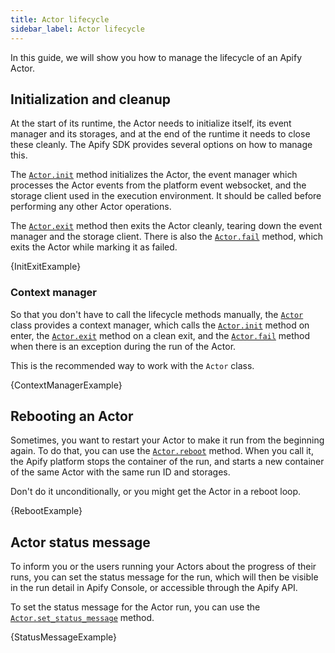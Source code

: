 ```yaml
---
title: Actor lifecycle
sidebar_label: Actor lifecycle
---
```




In this guide, we will show you how to manage the lifecycle of an Apify Actor.

## Initialization and cleanup

At the start of its runtime, the Actor needs to initialize itself, its event manager and its storages, and at the end of the runtime it needs to close these cleanly. The Apify SDK provides several options on how to manage this.

The [`Actor.init`](../../reference/class/Actor#init) method initializes the Actor, the event manager which processes the Actor events from the platform event websocket, and the storage client used in the execution environment. It should be called before performing any other Actor operations.

The [`Actor.exit`](../../reference/class/Actor#exit) method then exits the Actor cleanly, tearing down the event manager and the storage client. There is also the [`Actor.fail`](../../reference/class/Actor#fail) method, which exits the Actor while marking it as failed.

<CodeBlock className="language-python">
    {InitExitExample}
</CodeBlock>

### Context manager

So that you don't have to call the lifecycle methods manually, the [`Actor`](../../reference/class/Actor) class provides a context manager, which calls the [`Actor.init`](../../reference/class/Actor#init) method on enter, the [`Actor.exit`](../../reference/class/Actor#exit) method on a clean exit, and the [`Actor.fail`](../../reference/class/Actor#fail) method when there is an exception during the run of the Actor.

This is the recommended way to work with the `Actor` class.

<CodeBlock className="language-python">
    {ContextManagerExample}
</CodeBlock>

## Rebooting an Actor

Sometimes, you want to restart your Actor to make it run from the beginning again. To do that, you can use the [`Actor.reboot`](../../reference/class/Actor#reboot) method. When you call it, the Apify platform stops the container of the run, and starts a new container of the same Actor with the same run ID and storages.

Don't do it unconditionally, or you might get the Actor in a reboot loop.

<CodeBlock className="language-python">
    {RebootExample}
</CodeBlock>

## Actor status message

To inform you or the users running your Actors about the progress of their runs, you can set the status message for the run, which will then be visible in the run detail in Apify Console, or accessible through the Apify API.

To set the status message for the Actor run, you can use the [`Actor.set_status_message`](../../reference/class/Actor#set_status_message) method.

<CodeBlock className="language-python">
    {StatusMessageExample}
</CodeBlock>
